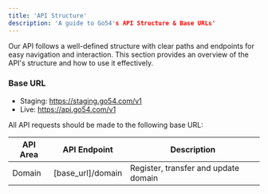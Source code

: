 ```yaml
---
title: 'API Structure'
description: 'A guide to Go54's API Structure & Base URLs'
---
```


Our API follows a well-defined structure with clear paths and endpoints for easy navigation and interaction. This section provides an overview of the API's structure and how to use it effectively.

### Base URL

- Staging: https://staging.go54.com/v1
- Live: https://api.go54.com/v1

All API requests should be made to the following base URL:

| API Area | API Endpoint                          | Description                           |
| -------- | ------------------------------------- | ------------------------------------- |
| Domain   | [base_url]/domain                     | Register, transfer and update domain  |

